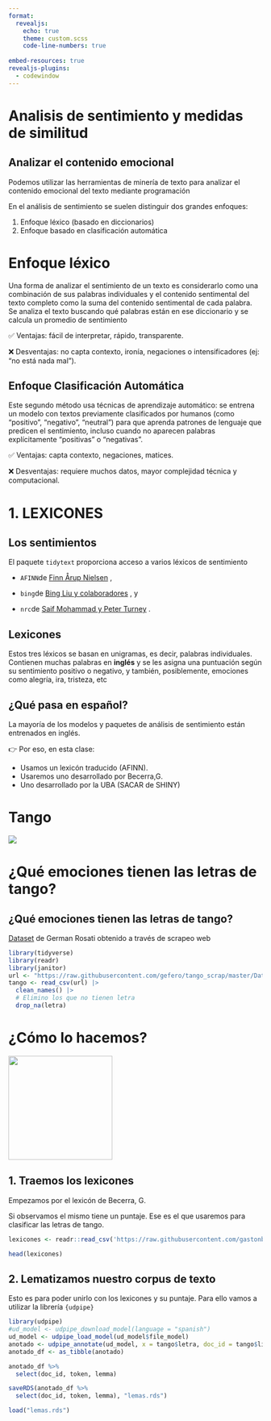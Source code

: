 ```yaml
---
format:
  revealjs:
    echo: true
    theme: custom.scss
    code-line-numbers: true
    
embed-resources: true
revealjs-plugins:
  - codewindow
---
```


# Analisis de sentimiento y medidas de similitud

## Analizar el contenido emocional {.smaller}

Podemos utilizar las herramientas de minería de texto para analizar el contenido emocional del texto mediante programación

En el análisis de sentimiento se suelen distinguir dos grandes enfoques:

1.  Enfoque léxico (basado en diccionarios)
2.  Enfoque basado en clasificación automática

# Enfoque léxico {.smaller}

Una forma de analizar el sentimiento de un texto es considerarlo como una combinación de sus palabras individuales y el contenido sentimental del texto completo como la suma del contenido sentimental de cada palabra. Se analiza el texto buscando qué palabras están en ese diccionario y se calcula un promedio de sentimiento

✅ Ventajas: fácil de interpretar, rápido, transparente.

❌ Desventajas: no capta contexto, ironía, negaciones o intensificadores (ej: "no está nada mal").

## Enfoque Clasificación Automática {.smaller}

Este segundo método usa técnicas de aprendizaje automático: se entrena un modelo con textos previamente clasificados por humanos (como "positivo", "negativo", "neutral") para que aprenda patrones de lenguaje que predicen el sentimiento, incluso cuando no aparecen palabras explícitamente “positivas” o “negativas”.

✅ Ventajas: capta contexto, negaciones, matices.

❌ Desventajas: requiere muchos datos, mayor complejidad técnica y computacional.

# 1. LEXICONES

## Los sentimientos

El paquete `tidytext` proporciona acceso a varios léxicos de sentimiento

-   `AFINN`de [Finn Årup Nielsen](http://www2.imm.dtu.dk/pubdb/views/publication_details.php?id=6010) ,

-   `bing`de [Bing Liu y colaboradores](https://www.cs.uic.edu/~liub/FBS/sentiment-analysis.html) , y

-   `nrc`de [Saif Mohammad y Peter Turney](http://saifmohammad.com/WebPages/NRC-Emotion-Lexicon.htm) .

## Lexicones

Estos tres léxicos se basan en unigramas, es decir, palabras individuales. Contienen muchas palabras en **inglés** y se les asigna una puntuación según su sentimiento positivo o negativo, y también, posiblemente, emociones como alegría, ira, tristeza, etc

## ¿Qué pasa en español?

La mayoría de los modelos y paquetes de análisis de sentimiento están entrenados en inglés.

👉 Por eso, en esta clase:

-   Usamos un lexicón traducido (AFINN).
-   Usaremos uno desarrollado por Becerra,G.
-   Uno desarrollado por la UBA (SACAR de SHINY)

# Tango

![](https://media0.giphy.com/media/v1.Y2lkPTc5MGI3NjExdDZjaGR5ZGQxcG00YTB1Z2hsanE5ajVzdmpxeDBkbzN3emlodm1rZiZlcD12MV9pbnRlcm5hbF9naWZfYnlfaWQmY3Q9Zw/l2R0azdPUa6MDVbYA/giphy.gif){fig-align="center"}

# ¿Qué emociones tienen las letras de tango?

## ¿Qué emociones tienen las letras de tango?

[Dataset](https://github.com/gefero/tango_scrap) de German Rosati obtenido a través de scrapeo web

::: codewindow
```r
library(tidyverse)
library(readr)
library(janitor)
url <- "https://raw.githubusercontent.com/gefero/tango_scrap/master/Data/Todo_Tango_letras_final.csv"
tango <- read_csv(url) |> 
  clean_names() |> 
  # Elimino los que no tienen letra
  drop_na(letra)
```
:::

# ¿Cómo lo hacemos?

![](imagenes/tidytext.jpg){fig-align="center" width="206"}

## 1. Traemos los lexicones

Empezamos por el lexicón de Becerra, G. 

Si observamos el mismo tiene un puntaje. Ese es el que usaremos para clasificar las letras de tango. 

::: codewindow
```r
lexicones <- readr::read_csv('https://raw.githubusercontent.com/gastonbecerra/curso-intro-r/main/data/lexicones.csv')

head(lexicones)
```

:::

## 2. Lematizamos nuestro corpus de texto

Esto es para poder unirlo con los lexicones y su puntaje. Para ello vamos a utilizar la librería `{udpipe}`

```r
library(udpipe)
#ud_model <- udpipe_download_model(language = "spanish")
ud_model <- udpipe_load_model(ud_model$file_model)
anotado <- udpipe_annotate(ud_model, x = tango$letra, doc_id = tango$link)
anotado_df <- as_tibble(anotado)

anotado_df %>%
  select(doc_id, token, lemma)
```

```r
saveRDS(anotado_df %>%
  select(doc_id, token, lemma), "lemas.rds")

load("lemas.rds")
```

